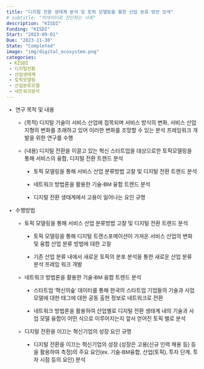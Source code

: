 ```yaml
---
title: "디지털 전환 생태계 분석 및 토픽 모델링을 통한 산업 분류 방안 모색"
# subtitle: "빅데이터로 진단하는 사회"
description: "KISDI"
Funding: "KISDI"
Start: "2023-09-01"
Due: "2023-11-30"
State: "Completed"
image: "img/digital_ecosystem.png"
categories:
 - KISDI
 - 디지털전환
 - 산업생태계
 - 토픽모델링
 - 산업분류모델
 - 네트워크분석
---
```


::: {style="font-family: \"NanumMyeongjo\", sans-serif;"}

-   연구 목적 및 내용

    -   (목적) 디지털 기술이 서비스 산업에 접목되며 서비스 방식의 변화, 서비스 산업 지형의 변화를 초래하고 있어 이러한 변화를 조망할 수 있는 분석 프레임워크 개발을 위한 연구를 수행

    -   (내용) 디지털 전환을 이끌고 있는 혁신 스타트업을 대상으로한 토픽모델링을 통해 서비스의 융합, 디지털 전환 트렌드 분석

        -   토픽 모델링을 통해 서비스 산업 분류방법 고찰 및 디지털 전환 트렌드 분석

        -   네트워크 방법론을 활용한 기술-BM 융합 트렌드 분석

        -   디지털 전환 생태계에서 고용이 일어나는 요인 규명

-   수행방법

    -   토픽 모델링을 통해 서비스 산업 분류방법 고찰 및 디지털 전환 트렌드 분석

        -   토픽 모델링을 통해 디지털 트랜스포메이션이 가져온 서비스 산업의 변화 및 융합 산업 분류 방법에 대한 고찰

        -   기존 산업 분류 내에서 새로운 토픽의 분포 분석을 통한 새로운 산업 분류 분석 프레임 워크 개발

    -   네트워크 방법론을 활용한 기술-BM 융합 트렌드 분석

        -   스타트업 \'혁신의숲\' 데이터를 통해 한국의 스타트업 기업들의 기술과 사업 모델에 대한 태그에 대한 공동 출현 정보로 네트워크로 전환

        -   네트워크 방법론을 활용하여 산업별로 디지털 전환 생태계 내의 기술과 사업 모델 융합이 어떤 식으로 이루어지는지 앞서 얻어진 토픽 별로 분석

    -   디지털 전환을 이끄는 혁신기업의 성장 요인 규명

        -   디지털 전환을 이끄는 혁신기업의 성장 (성장은 고용(신규 인력 채용 등) 등을 활용하여 측정)의 주요 요인(ex. 기술-BM융합, 산업(토픽), 투자 단계, 투자 시점 등의 요인) 분석
:::
